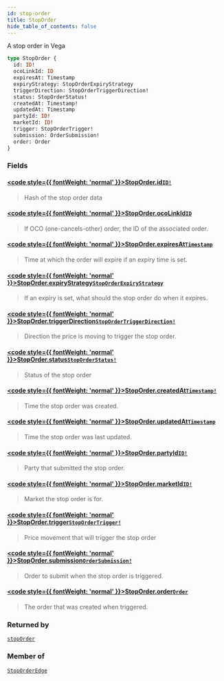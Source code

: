 ```yaml
---
id: stop-order
title: StopOrder
hide_table_of_contents: false
---
```








A stop order in Vega

```graphql
type StopOrder {
  id: ID!
  ocoLinkId: ID
  expiresAt: Timestamp
  expiryStrategy: StopOrderExpiryStrategy
  triggerDirection: StopOrderTriggerDirection!
  status: StopOrderStatus!
  createdAt: Timestamp!
  updatedAt: Timestamp
  partyId: ID!
  marketId: ID!
  trigger: StopOrderTrigger!
  submission: OrderSubmission!
  order: Order
}
```


### Fields

#### [<code style={{ fontWeight: 'normal' }}>StopOrder.<b>id</b></code>](#)<Bullet />[`ID!`](/testnet/api/graphql/scalars/id) <Badge class="secondary" text="non-null"/> <Badge class="secondary" text="scalar"/>
> Hash of the stop order data
> 

#### [<code style={{ fontWeight: 'normal' }}>StopOrder.<b>ocoLinkId</b></code>](#)<Bullet />[`ID`](/testnet/api/graphql/scalars/id) <Badge class="secondary" text="scalar"/>
> If OCO (one-cancels-other) order, the ID of the associated order.
> 

#### [<code style={{ fontWeight: 'normal' }}>StopOrder.<b>expiresAt</b></code>](#)<Bullet />[`Timestamp`](/testnet/api/graphql/scalars/timestamp) <Badge class="secondary" text="scalar"/>
> Time at which the order will expire if an expiry time is set.
> 

#### [<code style={{ fontWeight: 'normal' }}>StopOrder.<b>expiryStrategy</b></code>](#)<Bullet />[`StopOrderExpiryStrategy`](/testnet/api/graphql/enums/stop-order-expiry-strategy) <Badge class="secondary" text="enum"/>
> If an expiry is set, what should the stop order do when it expires.
> 

#### [<code style={{ fontWeight: 'normal' }}>StopOrder.<b>triggerDirection</b></code>](#)<Bullet />[`StopOrderTriggerDirection!`](/testnet/api/graphql/enums/stop-order-trigger-direction) <Badge class="secondary" text="non-null"/> <Badge class="secondary" text="enum"/>
> Direction the price is moving to trigger the stop order.
> 

#### [<code style={{ fontWeight: 'normal' }}>StopOrder.<b>status</b></code>](#)<Bullet />[`StopOrderStatus!`](/testnet/api/graphql/enums/stop-order-status) <Badge class="secondary" text="non-null"/> <Badge class="secondary" text="enum"/>
> Status of the stop order
> 

#### [<code style={{ fontWeight: 'normal' }}>StopOrder.<b>createdAt</b></code>](#)<Bullet />[`Timestamp!`](/testnet/api/graphql/scalars/timestamp) <Badge class="secondary" text="non-null"/> <Badge class="secondary" text="scalar"/>
> Time the stop order was created.
> 

#### [<code style={{ fontWeight: 'normal' }}>StopOrder.<b>updatedAt</b></code>](#)<Bullet />[`Timestamp`](/testnet/api/graphql/scalars/timestamp) <Badge class="secondary" text="scalar"/>
> Time the stop order was last updated.
> 

#### [<code style={{ fontWeight: 'normal' }}>StopOrder.<b>partyId</b></code>](#)<Bullet />[`ID!`](/testnet/api/graphql/scalars/id) <Badge class="secondary" text="non-null"/> <Badge class="secondary" text="scalar"/>
> Party that submitted the stop order.
> 

#### [<code style={{ fontWeight: 'normal' }}>StopOrder.<b>marketId</b></code>](#)<Bullet />[`ID!`](/testnet/api/graphql/scalars/id) <Badge class="secondary" text="non-null"/> <Badge class="secondary" text="scalar"/>
> Market the stop order is for.
> 

#### [<code style={{ fontWeight: 'normal' }}>StopOrder.<b>trigger</b></code>](#)<Bullet />[`StopOrderTrigger!`](/testnet/api/graphql/unions/stop-order-trigger) <Badge class="secondary" text="non-null"/> <Badge class="secondary" text="union"/>
> Price movement that will trigger the stop order
> 

#### [<code style={{ fontWeight: 'normal' }}>StopOrder.<b>submission</b></code>](#)<Bullet />[`OrderSubmission!`](/testnet/api/graphql/objects/order-submission) <Badge class="secondary" text="non-null"/> <Badge class="secondary" text="object"/>
> Order to submit when the stop order is triggered.
> 

#### [<code style={{ fontWeight: 'normal' }}>StopOrder.<b>order</b></code>](#)<Bullet />[`Order`](/testnet/api/graphql/objects/order) <Badge class="secondary" text="object"/>
> The order that was created when triggered.
> 



### Returned by

[`stopOrder`](/testnet/api/graphql/queries/stop-order)  <Badge class="secondary" text="query"/>

### Member of

[`StopOrderEdge`](/testnet/api/graphql/objects/stop-order-edge)  <Badge class="secondary" text="object"/>



